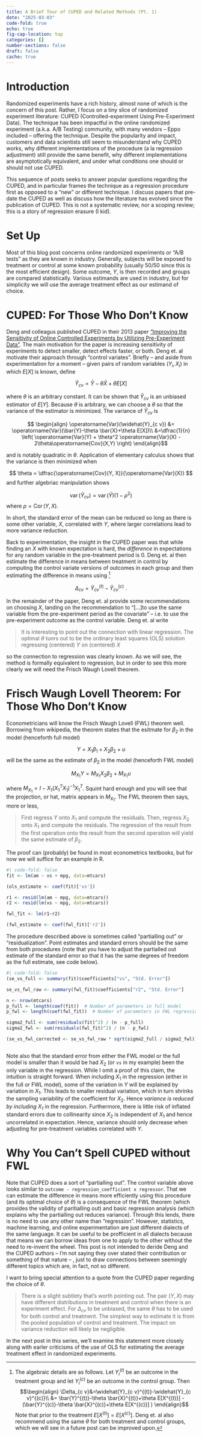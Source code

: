 ```yaml
---
title: A Brief Tour of CUPED and Related Methods (Pt. 1)
date: "2025-03-03"
code-fold: true
echo: true
fig-cap-location: top
categories: []
number-sections: false
draft: false
cache: true
---
```


# Introduction
Randomized experiments have a rich history, almost none of which is the concern of this post.  Rather, I focus on a tiny slice of randomized experiment literature: CUPED (Controlled-experiment Using Pre-Experiment Data).  The technique has been impactful in the online randomized experiment (a.k.a. A/B Testing) community, with many vendors -- Eppo included -- offering the technique.  Despite the popularity and impact, customers and data scientists still seem to misunderstand why CUPED works, why different implementations of the procedure (a la regression adjustment) still provide the same benefit, why different implementations are asymptotically equivalent, and under what conditions one should or should not use CUPED.

This sequence of posts seeks to answer popular questions regarding the CUPED, and in particular frames the technique as a regression procedure first as opposed to a "new" or different technique. I discuss papers that pre-date the CUPED as well as discuss how the literature has evolved since the publication of CUPED.  This is not a systematic review, nor a scoping review; this is a story of regression erasure (I kid).

# Set Up

Most of this blog post concerns online randomized experiments or "A/B tests" as they are known in industry.  Generally, subjects will be exposed to treatment or control at some known probability (usually 50/50 since this is the most efficient design).  Some outcome, $Y$, is then recorded and groups are compared statistically.  Various estimands are used in industry, but for simplicity we will use the average treatment effect as our estimand of choice.

# CUPED: For Those Who Don't Know

Deng and colleagus published CUPED in their 2013 paper ["Improving the Sensitivity of Online Controlled Experiments by Utilizing Pre-Experiment Data"](https://exp-platform.com/Documents/2013-02-CUPED-ImprovingSensitivityOfControlledExperiments.pdf).  The main motivation for the paper is increasing sensitivity of experiments to detect smaller, detect effects faster, or both.  Deng et. al motivate their approach through "control variates".  Briefly -- and aside from experimentation for a moment -- given pairs of random variables $(Y_i, X_i)$ in which $E[X]$ is known, define 

$$\widehat{Y}_{c v}=\bar{Y}-\theta \bar{X}+\theta E[X]$$

where $\theta$ is an arbitrary constant. It can be shown that $\widehat{Y}_{c v}$ is an unbiased estimator of $E[Y]$.  Because $\theta$ is arbitrary, we can choose a $\theta$ so that the variance of the estimator is minimized.  The variance of $\widehat{Y}_{c v}$ is

$$ \begin{align}
\operatorname{Var}(\widehat{Y}_{c v}) &= \operatorname{Var}(\bar{Y}-\theta \bar{X}+\theta E[X])\\
&=\dfrac{1}{n} \left( \operatorname{Var}(Y) + \theta^2 \operatorname{Var}(X) - 2\theta\operatorname{Cov}(X,Y) \right)
\end{align}$$

and is notably quadratic in $\theta$.  Application of elementary calculus shows that the variance is then minimized when 

$$ \theta = \dfrac{\operatorname{Cov}(Y, X)}{\operatorname{Var}(X)} $$
and further algebriac manipulation shows

$$ \operatorname{var}\left(\widehat{Y}_{c v}\right)=\operatorname{var}(\bar{Y})\left(1-\rho^2\right) $$
where $\rho = \operatorname{Cor}(Y, X)$. 

In short, the standard error of the mean can be reduced so long as there is some other variable, $X$, correlated with $Y$, where larger correlations lead to more variance reduction.

Back to experimentation, the insight in the CUPED paper was that while finding an $X$ with known expectation is hard, the _difference_ in expectations for any random variable in the pre-treatment period is 0. Deng et. al then estimate the difference in means between treatment in control by computing the control variate versions of outcomes in each group and then estimating the difference in means using [^1]

$$ \Delta_{c v}=\widehat{Y}_{c v}^{(t)}-\widehat{Y}_{c v}^{(c)} \>. $$

[^1]: The algebraic details are as follows.  Let $Y_i^{(t)}$ be an outcome in the treatment group and let $Y_i^{(c)}$ be an outcome in the control group. Then
  $$\begin{align} \Delta_{c v}&=\widehat{Y}_{c v}^{(t)}-\widehat{Y}_{c v}^{(c)}\\
&= \bar{Y}^{(t)}-\theta \bar{X}^{(t)}+\theta E[X^{(t)}] - (\bar{Y}^{(c)}-\theta \bar{X}^{(c)}+\theta E[X^{(c)}] )
\end{align}$$
  Note that prior to the treatment $E[X^{(t)}] = E[X^{(c)}]$.  Deng et. al also recommend using the same $\theta$ for both treatment and control groups, which we will see in a future post can be improved upon.
  

In the remainder of the paper, Deng et. al provide some recommendations on choosing $X$,  landing on the recommendation to "[...]to use the same variable from the pre-experiment period as the covariate" -- i.e. to use the pre-experiment outcome as the control variable. Deng et. al write 

> It is interesting to point out the connection with linear regression.  The optimal $\theta$ tunrs out to be the ordinary least squares (OLS) solution regressing (centered) $Y$ on (centered) $X$

so the connection to regression was clearly known.  As we will see, the method is formally equivalent to regression, but in order to see this more clearly we will need the Frisch Waugh Lovell theorem.

# Frisch Waugh Lovell Theorem: For Those Who Don't Know

Econometricians will know the Frisch Waugh Lovell (FWL) theorem well.  Borrowing from wikipedia, the theorem states that the esitmate for $\beta_2$ in the model (henceforth full model)

$$ Y = X_1 \beta_1 + X_2 \beta_2 +u $$
will be the same as the estimate of $\beta_2$ in the model (henceforth FWL model)

$$M_{X_1} Y=M_{X_1} X_2 \beta_2+M_{X_1} u$$

where $M_{X_1} = I-X_1(X^T_1X_1)^{-1}X_1^T$. Squint hard enough and you will see that the projection, or hat, matrix appears in $M_{X_1}$.  The FWL theorem then says, more or less, 

>First regress $Y$ onto $X_1$ and compute the residuals.  Then, regress $X_2$ onto $X_1$ and compute the residuals.  The regression of the result from the first operation onto the result from the second operation will yield the same estimate of $\beta_2$.

The proof can (probably) be found in most econometrics textbooks, but for now we will suffice for an example in R.

```r
#| code-fold: false
fit <- lm(am ~ vs + mpg, data=mtcars)

(ols_estimate <- coef(fit)['vs'])

r1 <- resid(lm(am ~ mpg, data=mtcars))
r2 <- resid(lm(vs ~ mpg, data=mtcars))

fwl_fit <- lm(r1~r2)

(fwl_estimate <- coef(fwl_fit)['r2'])

```

The procedure described above is sometimes called "partialling out" or "residualization".  Point estimates and standard errors should be the same from both procedures (note that you have to adjust the partialled out estimate of the standard error so that it has the same degrees of freedom as the full estimate, see code below).  


```r
#| code-fold: false
(se_vs_full <- summary(fit)$coefficients["vs", "Std. Error"])

se_vs_fwl_raw <- summary(fwl_fit)$coefficients["r2", "Std. Error"]

n <- nrow(mtcars)
p_full <- length(coef(fit))  # Number of parameters in full model
p_fwl <- length(coef(fwl_fit))  # Number of parameters in FWL regression

sigma2_full <- sum(residuals(fit)^2) / (n - p_full)
sigma2_fwl <- sum(residuals(fwl_fit)^2) / (n - p_fwl)

(se_vs_fwl_corrected <- se_vs_fwl_raw * sqrt(sigma2_full / sigma2_fwl))



```


Note also that the standard error from either the FWL model or the full model is smaller than it would be had $X_2$ (or `vs` in my example) been the only variable in the regression.  While I omit a proof of this claim, the intuition is straight forward.  When including $X_1$ in the regression (either in the full or FWL model), some of the variation in $Y$ will be explained by variation in $X_1$.  This leads to smaller residual variation, which in turn shrinks the sampling variability of the coefficient for $X_2$.  Hence _variance is reduced by including $X_1$_ in the regression.  Furthermore, there is little risk of inflated standard errors due to collinearity since $X_2$ is independent of $X_1$ and hence uncorrelated in expectation. Hence, variance should only decrease when adjusting for pre-treatment variables correlated with $Y$.


# Why You Can't Spell CUPED without FWL

Note that CUPED does a sort of "partialling out".  The control variable above looks similar to `outcome - regression_coefficient x regressor`.  That we can estimate the difference in means more efficiently using this procedure (and its optimal choice of $\theta$) is a consequence of the FWL theorem (which provides the validity of paritialling out) and basic regression analysis (which explains why the partialling out reduces variance).  Through this lends, there is no need to use any other name than "regression".  However, statistics, machine learning, and online experimentation are just different dialects of the same language.  It can be useful to be profficient in all dialects because that means we can borrow ideas from one to apply to the other without the need to re-invent the wheel.  This post is not intended to deride Deng and the CUPED authors -- I'm not saying they over stated their contribution or something of that nature -- , just to draw connections between seemingly different topics which are, in fact, not so different.

I want to bring special attention to a quote from the CUPED paper regarding the choice of $\theta$.

>There is a slight subtlety that’s worth pointing out. The pair $(Y, X)$ may have different distributions in treatment and control when there is an experiment effect. For $\Delta_{cv}$ to be unbiased, the same $\theta$ has to be used for both control and treatment. The simplest way to estimate it is from the pooled population of control and treatment. The impact on variance reduction will likely be negligible. 

In the next post in this series, we'll examine this statement more closely along with earler criticisms of the use of OLS for estimating the average treatment effect in randomized experiments.


